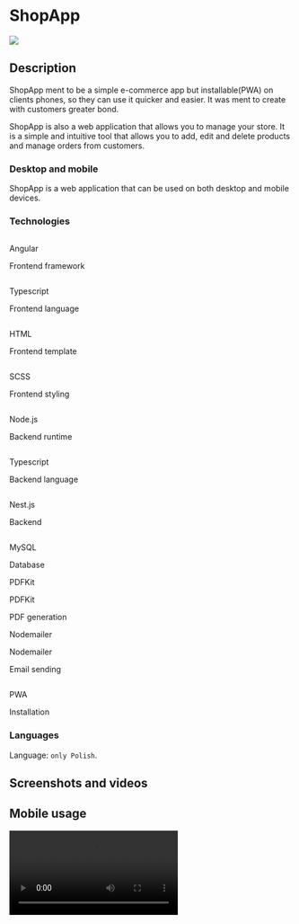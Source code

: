 <style jsx global>{`
  video {
    max-width: 400px;
    border: 10px solid #333;
    border-radius: 20px;
  }
  .border-img {
    border: 10px solid #333;
    border-radius: 20px;
  }
  @media (max-width: 500px) {
    video {
      max-width: 100%;
    }
  }
`}</style>

# ShopApp

<div className="flex items-center justify-center bg-orange-500/20 p-2 rounded-xl h-40">
    <img src="/logos/roch-shop.png" className="rounded-xl bg-orange-500 p-2" />
</div>

## Description

ShopApp ment to be a simple e-commerce app but installable(PWA) on clients phones, so they can use it quicker and easier. It was ment to create with customers greater bond.

ShopApp is also a web application that allows you to manage your store. It is a simple and intuitive tool that allows you to add, edit and delete products and manage orders from customers.

### Desktop and mobile

ShopApp is a web application that can be used on both desktop and mobile devices.

### Technologies

<div className="mt-5 grid grid-cols-2 gap-x-6 gap-y-10 sm:grid-cols-2 lg:grid-cols-3 xl:gap-x-8">
    <div className="flex flex-col items-center gap-3">
        <img className="h-14 flex-none rounded-full bg-gray-50 p-2" src="/logos/angular.png" alt=""/>
        <p className="text-sm font-semibold leading-6">Angular</p>
        <p className="text-sm text-gray-500">Frontend framework</p>
    </div>
    <div className="flex flex-col items-center gap-3">
        <img className="h-14 flex-none rounded-full bg-gray-50 p-2" src="/logos/typescript.png" alt=""/>
        <p className="text-sm font-semibold leading-6">Typescript</p>
        <p className="text-sm text-gray-500">Frontend language</p>
    </div>
    <div className="flex flex-col items-center gap-3">
        <img className="h-14 flex-none rounded-full bg-gray-50 p-2" src="/logos/html.png" alt=""/>
        <p className="text-sm font-semibold leading-6">HTML</p>
        <p className="text-sm text-gray-500">Frontend template</p>
    </div>
    <div className="flex flex-col items-center gap-3">
        <img className="h-14 flex-none rounded-full bg-gray-50 p-2" src="/logos/sass.png" alt=""/>
        <p className="text-sm font-semibold leading-6">SCSS</p>
        <p className="text-sm text-gray-500">Frontend styling</p>
    </div>
    <div className="flex flex-col items-center gap-3">
        <img className="h-14 flex-none rounded-full bg-gray-50 p-2" src="/logos/nodejs.png" alt=""/>
        <p className="text-sm font-semibold leading-6">Node.js</p>
        <p className="text-sm text-gray-500">Backend runtime</p>
    </div>
    <div className="flex flex-col items-center gap-3">
        <img className="h-14 flex-none rounded-full bg-gray-50 p-2" src="/logos/typescript.png" alt=""/>
        <p className="text-sm font-semibold leading-6">Typescript</p>
        <p className="text-sm text-gray-500">Backend language</p>
    </div>
    <div className="flex flex-col items-center gap-3">
        <img className="h-14 flex-none rounded-full bg-gray-50 p-2" src="/logos/nestjs.svg" alt=""/>
        <p className="text-sm font-semibold leading-6">Nest.js</p>
        <p className="text-sm text-gray-500">Backend</p>
    </div>
    <div className="flex flex-col items-center gap-3">
        <img className="h-14 flex-none rounded-full bg-gray-50 p-2" src="/logos/mysql.png" alt=""/>
        <p className="text-sm font-semibold leading-6">MySQL</p>
        <p className="text-sm text-gray-500">Database</p>
    </div>
    <div className="flex flex-col items-center gap-3">
        <p className="h-14 flex justify-center items-center rounded-full bg-gray-50 p-2 text-black">PDFKit</p>
        <p className="text-sm font-semibold leading-6">PDFKit</p>
        <p className="text-sm text-gray-500">PDF generation</p>
    </div>
    <div className="flex flex-col items-center gap-3">
        <p className="h-14 flex justify-center items-center rounded-full bg-gray-50 p-2 text-black">Nodemailer</p>
        <p className="text-sm font-semibold leading-6">Nodemailer</p>
        <p className="text-sm text-gray-500">Email sending</p>
    </div>
    <div className="flex flex-col items-center gap-3">
        <img className="h-14 flex-none rounded-full bg-gray-50 p-2" src="/logos/pwa.png" alt=""/>
        <p className="text-sm font-semibold leading-6">PWA</p>
        <p className="text-sm text-gray-500">Installation</p>
    </div>
</div>

### Languages

Language: `only Polish`.

## Screenshots and videos

<h2 className=" mt-10 text-center">Mobile usage</h2>

<video src="/portfolio/shopapp/mobile_vid.MOV" className="mx-auto shadow-lg border-neutral-500 border-opacity-10" autoPlay={true} loop={true} controls={true} />

<img src="/portfolio/shopapp/product.png" className="max-w-lg w-full border-img mt-5 mx-auto shadow-lg border-neutral-500 border-opacity-10" />

<h2 className=" mt-10 text-center">Desktop usage</h2>

<video src="/portfolio/shopapp/desktop_vid.MOV" className="mx-auto shadow-lg border-neutral-500 border-opacity-10" autoPlay={true} loop={true} controls={true} />

<div className="mt-5 flex flex-col items-end">
    <p className="text-sm leading-6 text-gray-500">Offline</p>
    <div className="mt-1 flex items-center gap-x-1.5">
        <div className="flex-none rounded-full bg-orange-500/20 p-1">
            <div className="h-1.5 w-1.5 rounded-full bg-orange-500"></div>
        </div>
        <p className="text-xs leading-5 text-gray-500">Active 2021 - 2023</p>
    </div>
</div>

## What's next?

[Contact with me](/contact) to get access to the demo version - if your company is interested in using something similar to it.